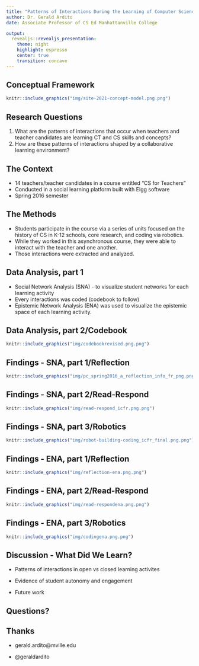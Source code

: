 ---
title: "Patterns of Interactions During the Learning of Computer Science and Computational Thinking Skills in a Teacher Preparation Course"
author: Dr. Gerald Ardito
date: Associate Professor of CS Ed Manhattanville College

output:
  revealjs::revealjs_presentation:
    theme: night
    highlight: espresso
    center: true
    transition: concave
---

## Conceptual Framework

```{r, out.width = "1000px", echo = FALSE, fig.align = "center"}
knitr::include_graphics("img/site-2021-concept-model.png.png")
```

## Research Questions
   
1. What are the patterns of interactions that occur when teachers and teacher candidates are learning CT and CS skills and concepts?
2. How are these patterns of interactions shaped by a collaborative learning environment?

## The Context

- 14 teachers/teacher candidates in a course entitled "CS for Teachers"
- Conducted in a social learning platform built with Elgg software
- Spring 2016 semester


## The Methods
- Students participate in the course via a series of units focused on the history of CS in K-12 schools, core research, and coding via robotics.
- While they worked in this asynchronous course, they were able to interact with the teacher and one another.
- Those interactions were extracted and analyzed.

## Data Analysis, part 1
- Social Network Analysis (SNA) - to visualize student networks for each learning activity
- Every interactions was coded (codebook to follow)
- Epistemic Network Analysis (ENA) was used to visualize the epistemic space of each learning activity.

## Data Analysis, part 2/Codebook

```{r, out.width = "1000px", echo = FALSE, fig.align = "center"}
knitr::include_graphics("img/codebookrevised.png.png")
```

## Findings - SNA, part 1/Reflection
```{r, out.width = "1000px", echo = FALSE, fig.align = "center"}
knitr::include_graphics("img/pc_spring2016_a_reflection_info_fr_png.png")
```



## Findings - SNA, part 2/Read-Respond

```{r, out.width = "800px", echo = FALSE, fig.align = "center"}
knitr::include_graphics("img/read-respond_icfr.png.png")
```

## Findings - SNA, part 3/Robotics
```{r, out.width = "800px", echo = FALSE, fig.align = "center"}
knitr::include_graphics("img/robot-building-coding_icfr_final.png.png")
```



## Findings - ENA, part 1/Reflection
```{r, out.width = "800px", echo = FALSE, fig.align = "center"}
knitr::include_graphics("img/reflection-ena.png.png")
```

## Findings - ENA, part 2/Read-Respond
```{r, out.width = "800px", echo = FALSE, fig.align = "center"}
knitr::include_graphics("img/read-respondena.png.png")
```


## Findings - ENA, part 3/Robotics
```{r, out.width = "800px", echo = FALSE, fig.align = "center"}
knitr::include_graphics("img/codingena.png.png")
```


## Discussion - What Did We Learn?
- Patterns of interactions in open vs closed learning activites

- Evidence of student autonomy and engagement

- Future work



## Questions?

## Thanks
- gerald.ardito@mville.edu

- @geraldardito


